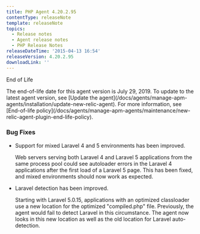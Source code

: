 ```yaml
---
title: PHP Agent 4.20.2.95
contentType: releaseNote
template: releaseNote
topics:
  - Release notes
  - Agent release notes
  - PHP Release Notes
releaseDateTime: '2015-04-13 16:54'
releaseVersion: 4.20.2.95
downloadLink: ''
---
```


End of Life

<Callout variant="important">
  The end-of-life date for this agent version is July 29, 2019. To update to the latest agent version, see [Update the agent](/docs/agents/manage-apm-agents/installation/update-new-relic-agent). For more information, see [End-of-life policy](/docs/agents/manage-apm-agents/maintenance/new-relic-agent-plugin-end-life-policy).
</Callout>

### Bug Fixes

* Support for mixed Laravel 4 and 5 environments has been improved.

  Web servers serving both Laravel 4 and Laravel 5 applications from the same process pool could see autoloader errors in the Laravel 4 applications after the first load of a Laravel 5 page. This has been fixed, and mixed environments should now work as expected.
* Laravel detection has been improved.

  Starting with Laravel 5.0.15, applications with an optimized classloader use a new location for the optimized "compiled.php" file. Previously, the agent would fail to detect Laravel in this circumstance. The agent now looks in this new location as well as the old location for Laravel auto-detection.
